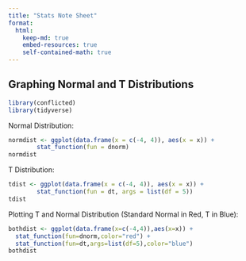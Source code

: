 ```yaml
---
title: "Stats Note Sheet"
format: 
  html:
    keep-md: true
    embed-resources: true
    self-contained-math: true
---
```


## Graphing Normal and T Distributions
```r
library(conflicted)
library(tidyverse)
```

Normal Distribution:
```r
normdist <- ggplot(data.frame(x = c(-4, 4)), aes(x = x)) +
        stat_function(fun = dnorm)
normdist
```
T Distribution:
```r
tdist <- ggplot(data.frame(x = c(-4, 4)), aes(x = x)) +
        stat_function(fun = dt, args = list(df = 5))
tdist
```

Plotting T and Normal Distribution (Standard Normal in Red, T in Blue):
```r
bothdist <- ggplot(data.frame(x=c(-4,4)),aes(x=x)) + 
  stat_function(fun=dnorm,color="red") + 
  stat_function(fun=dt,args=list(df=5),color="blue")
bothdist
```